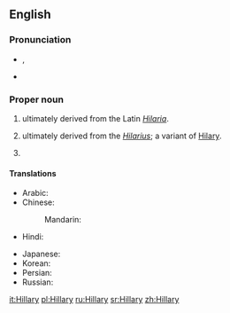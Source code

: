 ==English==

===Pronunciation===
* {{a|UK}} {{IPA|/ˈhɪl.ə.ɹi/}}, {{X-SAMPA|/"hIl.@.ri/}}
* {{audio|en-us-Hillary.ogg|Audio (US)}}

===Proper noun===
{{en-proper noun}}

# {{given name|female|from=Latin}} ultimately derived from the Latin ''[[Hilaria]]''.
# {{given name|male|from=Latin}} ultimately derived from the {{etyl|la}} ''[[Hilarius]]''; a variant of [[Hilary]].
# {{surname|[[patronymic]]|from=given names}}

====Translations====
{{trans-top|female given name}}
* Arabic: {{t-|ar|هيلاري|f|tr=hīlārī}}
* Chinese:
*: Mandarin: {{t|zh|希拉里|tr=Xīlālǐ|sc=Hani}}
* Hindi: {{t-|hi|हिलेरी|f|tr=hilerī|sc=Deva}}
{{trans-mid}}
* Japanese: {{t-|ja|ヒラリー|tr=Hirarī}}
* Korean: {{t-|ko|힐러리|tr=Hilleori}}
* Persian: {{t-|fa|هیلاری|tr=Hilâri|sc=fa-Arab}}
* Russian: {{t-|ru|Хиллари|f|tr=Xíllari}} {{indeclinable}}
{{trans-bottom}}

[[it:Hillary]]
[[pl:Hillary]]
[[ru:Hillary]]
[[sr:Hillary]]
[[zh:Hillary]]